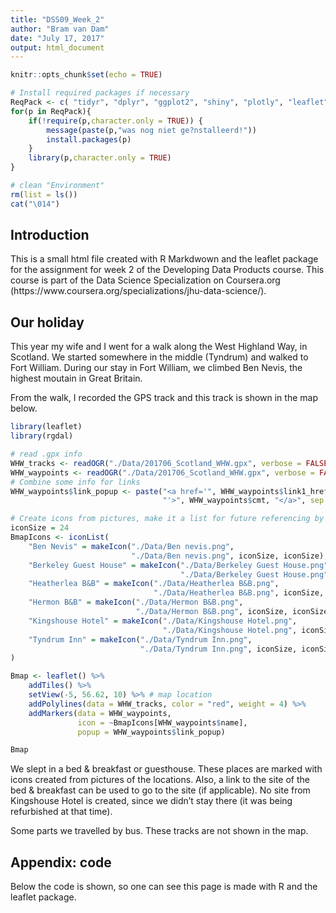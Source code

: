```yaml
---
title: "DSS09_Week_2"
author: "Bram van Dam"
date: "July 17, 2017"
output: html_document
---
```


```r
knitr::opts_chunk$set(echo = TRUE)
```

```r
# Install required packages if necessary
ReqPack <- c( "tidyr", "dplyr", "ggplot2", "shiny", "plotly", "leaflet")
for(p in ReqPack){
    if(!require(p,character.only = TRUE)) {
        message(paste(p,"was nog niet ge?nstalleerd!"))
        install.packages(p)
    }
    library(p,character.only = TRUE)
}

# clean "Environment"
rm(list = ls())
cat("\014")

```
## Introduction

This is a small html file created with R Markdwown and the leaflet package for the assignment for week 2 of the Developing Data Products course. This course is part of the Data Science Specialization on Coursera.org (https://www.coursera.org/specializations/jhu-data-science/).


## Our holiday

This year my wife and I went for a walk along the West Highland Way, in Scotland. We started somewhere in the middle (Tyndrum) and walked to Fort William. During our stay in Fort William, we climbed Ben Nevis, the highest moutain in Great Britain.

From the walk, I recorded the GPS track and this track is shown in the map below.

```r

library(leaflet)
library(rgdal)

# read .gpx info
WHW_tracks <- readOGR("./Data/201706_Scotland_WHW.gpx", verbose = FALSE, layer = "tracks")
WHW_waypoints <- readOGR("./Data/201706_Scotland_WHW.gpx", verbose = FALSE, layer = "waypoints")
# Combine some info for links
WHW_waypoints$link_popup <- paste("<a href='", WHW_waypoints$link1_href,
                                  "'>", WHW_waypoints$cmt, "</a>", sep = "")

# Create icons from pictures, make it a list for future referencing by name
iconSize = 24
BmapIcons <- iconList(
    "Ben Nevis" = makeIcon("./Data/Ben nevis.png", 
                           "./Data/Ben nevis.png", iconSize, iconSize),
    "Berkeley Guest House" = makeIcon("./Data/Berkeley Guest House.png",
                                      "./Data/Berkeley Guest House.png", iconSize, iconSize),
    "Heatherlea B&B" = makeIcon("./Data/Heatherlea B&B.png", 
                                "./Data/Heatherlea B&B.png", iconSize, iconSize),
    "Hermon B&B" = makeIcon("./Data/Hermon B&B.png",
                            "./Data/Hermon B&B.png", iconSize, iconSize),
    "Kingshouse Hotel" = makeIcon("./Data/Kingshouse Hotel.png",
                                  "./Data/Kingshouse Hotel.png", iconSize, iconSize),
    "Tyndrum Inn" = makeIcon("./Data/Tyndrum Inn.png",
                             "./Data/Tyndrum Inn.png", iconSize, iconSize)
)

Bmap <- leaflet() %>%
    addTiles() %>%
    setView(-5, 56.62, 10) %>% # map location
    addPolylines(data = WHW_tracks, color = "red", weight = 4) %>%
    addMarkers(data = WHW_waypoints,
               icon = ~BmapIcons[WHW_waypoints$name],
               popup = WHW_waypoints$link_popup)

Bmap

```
  
We slept in a bed & breakfast or guesthouse. These places are marked with icons created from pictures of the locations. Also, a link to the site of the bed & breakfast can be used to go to the site (if applicable). No site from Kingshouse Hotel is created, since we didn't stay there (it was being refurbished at that time).

Some parts we travelled by bus. These tracks are not shown in the map.

## Appendix: code

Below the code is shown, so one can see this page is made with R and the leaflet package.

```r

```
